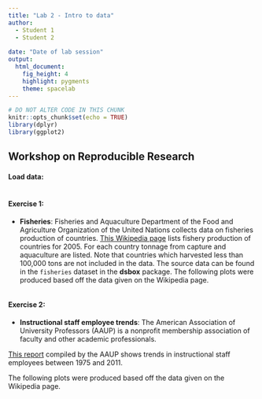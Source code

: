 ```yaml
---
title: "Lab 2 - Intro to data"
author: 
  - Student 1
  - Student 2
  
date: "Date of lab session"
output: 
  html_document: 
    fig_height: 4
    highlight: pygments
    theme: spacelab
---
```


```r
# DO NOT ALTER CODE IN THIS CHUNK
knitr::opts_chunk$set(echo = TRUE)
library(dplyr)
library(ggplot2)
```



## Workshop on Reproducible Research 

#### Load data:
```r

```



#### Exercise 1: 

- **Fisheries**: Fisheries and Aquaculture Department of the Food and 
Agriculture Organization of the United Nations collects data on fisheries 
production of countries. [This Wikipedia page](https://en.wikipedia.org/wiki/Fishing_industry_by_country) 
lists fishery production of countries for 2005. For each country tonnage from 
capture and aquaculture are listed. Note that countries which harvested less 
than 100,000 tons are not included in the data. The source data can be found 
in the `fisheries` dataset in the **dsbox** package. The following plots were 
produced based off the data given on the Wikipedia page.

```r

```

#### Exercise 2: 

- **Instructional staff employee trends**: The American Association of 
University Professors (AAUP) is a nonprofit membership association of faculty 
and other academic professionals. 

[This report](https://www.aaup.org/sites/default/files/files/AAUP_Report_InstrStaff-75-11_apr2013.pdf) 
compiled by the AAUP shows trends in instructional staff employees between 1975 and 2011.

The following plots were produced based off the data given on the Wikipedia page.



```r

```

